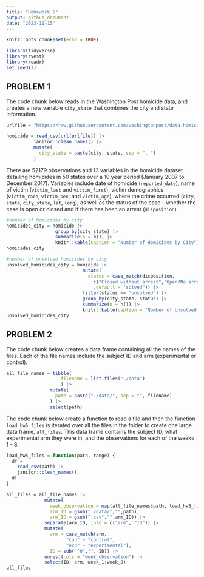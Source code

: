 ```yaml
---
title: "Homework 5"
output: github_document
date: "2023-11-15"
---
```


```r
knitr::opts_chunk$set(echo = TRUE)
```

```r
library(tidyverse)
library(rvest)
library(readr)
set.seed(1)
```

## PROBLEM 1

The code chunk below reads in the Washington Post homicide data, and creates a new variable `city_state` that combines the city and state information.
```r
urlfile = "https://raw.githubusercontent.com/washingtonpost/data-homicides/master/homicide-data.csv"

homicide = read_csv(url(urlfile)) |>
          janitor::clean_names() |>
          mutate(
            city_state = paste(city, state, sep = ", ")
          )
```

There are 52179 observations and 13 variables in the homicide dataset detailing homicides in 50 states over a 10 year period (January 2007 to December 2017). Variables include date of homicide (`reported_date`), name of victim (`victim_last` and `victim_first`), victim demographics (`victim_race`, `victim_sex`, and `victim_age`), where the crime occurred (`city`, `state`, `city_state`, `lat`, `long`), as well as the status of the case - whether the case is open or closed and if there has been an arrest (`disposition`).

```r
#number of homicides by city
homicides_city = homicide |>
                  group_by(city_state) |> 
                  summarize(n = n()) |> 
                  knitr::kable(caption = "Number of Homicides by City")
homicides_city

#number of unsolved homicides by city
unsolved_homicides_city = homicide |> 
                            mutate(
                              status = case_match(disposition,
                                c("Closed without arrest","Open/No arrest") ~ "unsolved",
                                .default = "solved")) |> 
                            filter(status == "unsolved") |> 
                            group_by(city_state, status) |> 
                            summarize(n = n()) |> 
                            knitr::kable(caption = "Number of Unsolved Homicides by City")
unsolved_homicides_city
```

## PROBLEM 2

The code chunk below creates a data frame containing all the names of the files. Each of the file names include the subject ID and arm (experimental or control).
```r
all_file_names = tibble(
                    filename = list.files("./data")
                    ) |> 
                mutate(
                  path = paste("./data/", sep = "", filename)
                ) |> 
                select(path)
```

The code chunk below create a function to read a file and then the function `load_hw5_files` is iterated over all the files in the folder to create one large data frame, `all_files`. This data frame contains the subject ID, what experimental arm they were in, and the observations for each of the weeks 1 - 8.
```r
load_hw5_files = function(path, range) {
  df = 
    read_csv(path) |> 
    janitor::clean_names()
  df
}

all_files = all_file_names |> 
              mutate(
                week_observation = map(all_file_names$path, load_hw5_files),
                arm_ID = gsub("./data/","",path),
                arm_ID = gsub(".csv","",arm_ID)) |>
              separate(arm_ID, into = c("arm", "ID")) |> 
              mutate(
                arm = case_match(arm,
                      "con" ~ "control",
                      "exp" ~ "experimental"),
                ID = sub("^0","", ID)) |> 
              unnest(cols = "week_observation") |> 
              select(ID, arm, week_1:week_8) 
all_files
```

